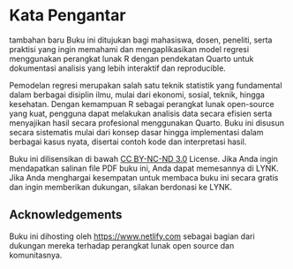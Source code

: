 # Kata Pengantar {.unnumbered}

tambahan baru
Buku ini ditujukan bagi mahasiswa, dosen, peneliti, serta praktisi yang ingin memahami dan mengaplikasikan model regresi menggunakan perangkat lunak R dengan pendekatan Quarto untuk dokumentasi analisis yang lebih interaktif dan reproducible.

Pemodelan regresi merupakan salah satu teknik statistik yang fundamental dalam berbagai disiplin ilmu, mulai dari ekonomi, sosial, teknik, hingga kesehatan. Dengan kemampuan R sebagai perangkat lunak open-source yang kuat, pengguna dapat melakukan analisis data secara efisien serta menyajikan hasil secara profesional menggunakan Quarto. Buku ini disusun secara sistematis mulai dari konsep dasar hingga implementasi dalam berbagai kasus nyata, disertai contoh kode dan interpretasi hasil.

Buku ini dilisensikan di bawah [CC BY-NC-ND 3.0](https://creativecommons.org/licenses/by-nc-nd/3.0/us/) License. Jika Anda ingin mendapatkan salinan file PDF buku ini, Anda dapat memesannya di LYNK. Jika Anda menghargai kesempatan untuk membaca buku ini secara gratis dan ingin memberikan dukungan, silakan berdonasi ke LYNK.

## Acknowledgements {.unnumbered}

Buku ini dihosting oleh <https://www.netlify.com> sebagai bagian dari dukungan mereka terhadap perangkat lunak open source dan komunitasnya.

